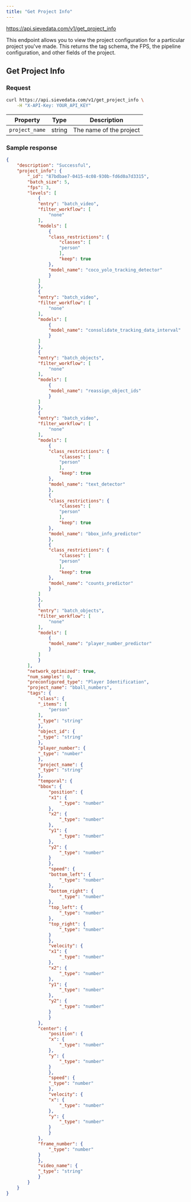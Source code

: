 ```yaml
---
title: "Get Project Info"
---
```



<Request method="GET">https://api.sievedata.com/v1/get_project_info</Request>

This endpoint allows you to view the project configuration for a particular project you've made. This returns the tag schema, the FPS, the pipeline configuration, and other fields of the project.

## Get Project Info

### Request

```bash Terminal
curl https://api.sievedata.com/v1/get_project_info \
    -H "X-API-Key: YOUR_API_KEY"
```


| Property | Type | Description |
| ---- | ----- | ---- |
| `project_name` | string | The name of the project |

### Sample response

```json
{
    "description": "Successful",
    "project_info": {
        "_id": "87bdbae7-0415-4c08-930b-fd6d0a7d3315",
        "batch_size": 5,
        "fps": 3,
        "levels": [
            {
            "entry": "batch_video",
            "filter_workflow": [
                "none"
            ],
            "models": [
                {
                "class_restrictions": {
                    "classes": [
                    "person"
                    ],
                    "keep": true
                },
                "model_name": "coco_yolo_tracking_detector"
                }
            ]
            },
            {
            "entry": "batch_video",
            "filter_workflow": [
                "none"
            ],
            "models": [
                {
                "model_name": "consolidate_tracking_data_interval"
                }
            ]
            },
            {
            "entry": "batch_objects",
            "filter_workflow": [
                "none"
            ],
            "models": [
                {
                "model_name": "reassign_object_ids"
                }
            ]
            },
            {
            "entry": "batch_video",
            "filter_workflow": [
                "none"
            ],
            "models": [
                {
                "class_restrictions": {
                    "classes": [
                    "person"
                    ],
                    "keep": true
                },
                "model_name": "text_detector"
                },
                {
                "class_restrictions": {
                    "classes": [
                    "person"
                    ],
                    "keep": true
                },
                "model_name": "bbox_info_predictor"
                },
                {
                "class_restrictions": {
                    "classes": [
                    "person"
                    ],
                    "keep": true
                },
                "model_name": "counts_predictor"
                }
            ]
            },
            {
            "entry": "batch_objects",
            "filter_workflow": [
                "none"
            ],
            "models": [
                {
                "model_name": "player_number_predictor"
                }
            ]
            }
        ],
        "network_optimized": true,
        "num_samples": 0,
        "preconfigured_type": "Player Identification",
        "project_name": "bball_numbers",
        "tags": {
            "class": {
            "_items": [
                "person"
            ],
            "_type": "string"
            },
            "object_id": {
            "_type": "string"
            },
            "player_number": {
            "_type": "number"
            },
            "project_name": {
            "_type": "string"
            },
            "temporal": {
            "bbox": {
                "position": {
                "x1": {
                    "_type": "number"
                },
                "x2": {
                    "_type": "number"
                },
                "y1": {
                    "_type": "number"
                },
                "y2": {
                    "_type": "number"
                }
                },
                "speed": {
                "bottom_left": {
                    "_type": "number"
                },
                "bottom_right": {
                    "_type": "number"
                },
                "top_left": {
                    "_type": "number"
                },
                "top_right": {
                    "_type": "number"
                }
                },
                "velocity": {
                "x1": {
                    "_type": "number"
                },
                "x2": {
                    "_type": "number"
                },
                "y1": {
                    "_type": "number"
                },
                "y2": {
                    "_type": "number"
                }
                }
            },
            "center": {
                "position": {
                "x": {
                    "_type": "number"
                },
                "y": {
                    "_type": "number"
                }
                },
                "speed": {
                "_type": "number"
                },
                "velocity": {
                "x": {
                    "_type": "number"
                },
                "y": {
                    "_type": "number"
                }
                }
            },
            "frame_number": {
                "_type": "number"
            }
            },
            "video_name": {
            "_type": "string"
            }
        }
    }
}
```